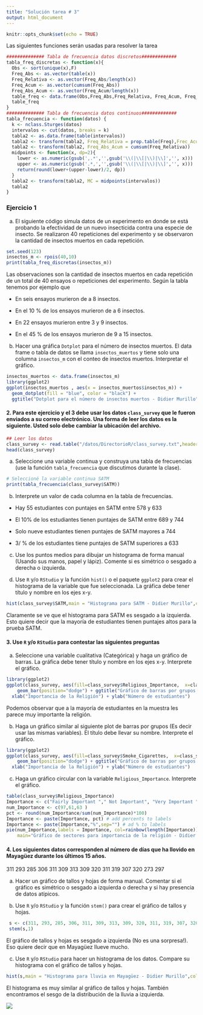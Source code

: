 ```yaml
---
title: "Solución tarea # 3"
output: html_document
---
```


```r
knitr::opts_chunk$set(echo = TRUE)
```


Las siguientes funciones serán usadas para resolver la tarea 

```r
############## Tabla de frecuencia datos discretos#############
tabla_freq_discretas <- function(x){
  Obs <- sort(unique(x),F)
  Freq_Abs <- as.vector(table(x))
  Freq_Relativa <- as.vector(Freq_Abs/length(x))
  Freq_Acum <- as.vector(cumsum(Freq_Abs))
  Freq_Abs_Acum <- as.vector(Freq_Acum/length(x))
  table_freq <- data.frame(Obs,Freq_Abs,Freq_Relativa, Freq_Acum, Freq_Abs_Acum)
  table_freq
}
############## Tabla de frecuencia datos continuos#############
tabla_frecuencia <- function(datos) {
  k <- nclass.Sturges(datos)
  intervalos <- cut(datos, breaks = k)
  tabla2 <- as.data.frame(table(intervalos))
  tabla2 <- transform(tabla2, Freq_Relativa = prop.table(Freq),Frec_Acum = cumsum(Freq))
  tabla2 <- transform(tabla2, Freq_Abs_Acum = cumsum(Freq_Relativa))
  midpoints <- function(x, dp=2){
    lower <- as.numeric(gsub(',.*','',gsub('\\(|\\[|\\)|\\]','', x)))
    upper <- as.numeric(gsub('.*,','',gsub('\\(|\\[|\\)|\\]','', x)))
    return(round(lower+(upper-lower)/2, dp))
  }
  tabla2 <- transform(tabla2, MC = midpoints(intervalos))
  tabla2
}
```


### Ejercicio 1

a) El siguiente código simula datos de un experimento en donde se está probando la efectividad de un nuevo insecticida contra una especie  de insecto.  Se realizaron 40 repeticiones del experimento y se observaron la cantidad de insectos muertos en cada repetición. 

```r
set.seed(123)
insectos_m <- rpois(40,10)
print(tabla_freq_discretas(insectos_m))
```


Las observaciones son la cantidad de insectos muertos en cada repetición de un total de 40 ensayos o repeticiones del experimento. Según la tabla tenemos por ejemplo que

* En seis ensayos murieron de a 8 insectos.

* En el 10 % de los ensayos murieron de a 6 insectos.

* En 22 ensayos murieron entre 3 y 9 insectos.

* En el 45 % de los ensayos murieron de 9 a 15 insectos.



b) Hacer una gráfica `Dotplot` para el número de insectos muertos. El data frame o tabla de datos se llama `insectos_muertos` y tiene solo una columna `insectos_m` con el conteo de insectos muertos. Interpretar el gráfico.

```r
insectos_muertos <- data.frame(insectos_m)
library(ggplot2)
ggplot(insectos_muertos , aes(x = insectos_muertos$insectos_m)) + 
  geom_dotplot(fill = "blue", color = "black") + 
  ggtitle("Dotplot para el número de insectos muertos - Didier Murillo")  + xlab("Número de insectos") + ylab("frecuencia")
```

#### 2. Para este ejercicio  y el 3 debe usar los datos `class_survey` que le fueron enviados a su correo electrónico. Una forma de leer los datos es la siguiente. Usted solo debe cambiar la ubicación del archivo.

```r
## Leer los datos  
class_survey <- read.table("/datos/DirectorioR/class_survey.txt",header=TRUE,sep = "\t")
head(class_survey)
```

a) Seleccione una variable continua y construya una tabla de frecuencias (use la función `tabla_frecuencia` que discutimos durante la clase).

```r
# Seleccioné la variable continua SATM
print(tabla_frecuencia(class_survey$SATM))
```


b) Interprete un valor de cada columna en la tabla de frecuencias.

* Hay 55 estudiantes con puntajes en SATM entre 578 y 633

* El 10% de los estudiantes tienen puntajes de SATM entre 689 y 744

* Solo nueve estudiantes tienen puntajes de SATM mayores a 744

* 3/ % de los estudiantes tiene puntajes de SATM superiores a 633

c) Use los puntos medios para dibujar un histograma de forma manual (Usando sus manos, papel y lápiz). Comente si es simétrico o sesgado a derecha o izquierda. 



d) Use `R` y/o `RStudio` y la función `hist()` o el paquete `ggplot2` para crear el histograma de la variable que fue seleccionada. La gráfica debe tener título y nombre en los ejes x-y.

```r
hist(class_survey$SATM,main = "Histograma para SATM - Didier Murillo",col = "seagreen",xlab = "SATM",ylab = "Número de estudiantes")
```

Claramente se ve que el histograma para SATM es sesgado a la izquierda. Esto quiere decir que la mayoría de estudiantes tienen puntajes altos para la prueba SATM.

#### 3. Use `R` y/o `RStudio` para contestar las siguientes preguntas

a)  Seleccione una variable cualitativa (Categórica) y haga un gráfico de barras. La gráfica debe tener título y nombre en los ejes x-y. Interprete el gráfico.

```r
library(ggplot2)
ggplot(class_survey, aes(fill=class_survey$Religious_Importance,  x=class_survey$Religious_Importance)) + 
    geom_bar(position="dodge") + ggtitle("Gráfico de barras por grupos - Didier Murillo") +
  xlab("Importancia de la Religión") + ylab("Número de estudiantes")
```

Podemos observar que a la mayoría de estudiantes en la muestra les parece muy importante la religión.

b)  Haga un gráfico similar al siguiente plot de barras por grupos (Es decir usar las mismas variables). El título debe llevar su nombre. Interprete el gráfico.

```r
library(ggplot2)
ggplot(class_survey, aes(fill=class_survey$Smoke_Cigarettes,  x=class_survey$Religious_Importance)) + 
    geom_bar(position="dodge") + ggtitle("Gráfico de barras por grupos - Didier Murillo") +
  xlab("Importancia de la Religión") + ylab("Número de estudiantes")
```


c)  Haga un gráfico circular con la variable `Religious_Importance`. Interprete el gráfico.

```r
table(class_survey$Religious_Importance)
Importance <- c("Fairly Important "," Not Important", "Very Important ")
num_Importance <- c(97,61,63 )
pct <- round(num_Importance/sum(num_Importance)*100)
Importance <- paste(Importance, pct) # add percents to labels 
Importance <- paste(Importance,"%",sep="") # ad % to labels 
pie(num_Importance,labels = Importance, col=rainbow(length(Importance)),
    main="Gráfico de sectores para importancia de la religión - Didier Murillo")
```



#### 4. Los siguientes datos corresponden al número de días que ha llovido en Mayagüez durante los últimos 15 años.

311 293 285 306 311 309 313 309 320 311 319 307 320 273 297

a) Hacer un gráfico de tallos y hojas de forma manual. Comentar si el gráfico es simétrico o sesgado a izquierda o derecha y si hay presencia de datos atípicos. 

b) Use `R` y/o `RStudio` y la función `stem()` para crear el gráfico de tallos y hojas.

```r
 s <- c(311, 293, 285, 306, 311, 309, 313, 309, 320, 311, 319, 307, 320, 273, 297)
 stem(s,1)
```

El gráfico de tallos y hojas es sesgado a izquierda (No es una sorpresa!). Eso quiere decir que en Mayagüez llueve mucho. 

c) Use `R` y/o `RStudio` para hacer un histograma de los datos. Compare su histograma con el gráfico de tallos y hojas. 

```r
hist(s,main = "Histograma para lluvia en Mayagüez - Didier Murillo",col = "cornflowerblue",xlab = "Días de lluvia",ylab = "Frecuencias")
```

El histograma es muy similar al gráfico de tallos y hojas. También encontramos el sesgo de la distribución de la lluvia a izquierda. 

![](blanco.png)
